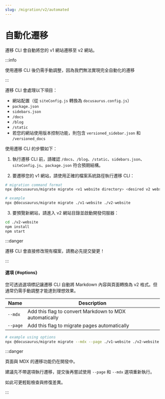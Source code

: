 ```yaml
---
slug: /migration/v2/automated
---
```


# 自動化遷移

遷移 CLI 會自動將您的 v1 網站遷移至 v2 網站。

:::info

使用遷移 CLI 後仍需手動調整，因為我們無法實現完全自動化的遷移

:::

遷移 CLI 會處理以下項目：

- 網站配置（從 `siteConfig.js` 轉換為 `docusaurus.config.js`）
- `package.json`
- `sidebars.json`
- `/docs`
- `/blog`
- `/static`
- 若您的網站使用版本控制功能，則包含 `versioned_sidebar.json` 和 `/versioned_docs`

使用遷移 CLI 的步驟如下：

1. 執行遷移 CLI 前，請確認 `/docs`、`/blog`、`/static`、`sidebars.json`、`siteConfig.js`、`package.json` 符合預期結構。

2. 要遷移您的 v1 網站，請使用正確的檔案系統路徑執行遷移 CLI：

```bash
# migration command format
npx @docusaurus/migrate migrate <v1 website directory> <desired v2 website directory>

# example
npx @docusaurus/migrate migrate ./v1-website ./v2-website
```

3. 要預覽新網站，請進入 v2 網站目錄並啟動開發伺服器：

```bash npm2yarn
cd ./v2-website
npm install
npm start
```

:::danger

遷移 CLI 會直接修改現有檔案，請務必先提交變更！

:::

#### 選項 {#options}

您可透過選項標記讓遷移 CLI 自動將 Markdown 內容與頁面轉換為 v2 格式。但通常仍需手動調整才能達到理想效果。

| Name     | Description                                            |
| -------- | ------------------------------------------------------ |
| `--mdx`  | Add this flag to convert Markdown to MDX automatically |
| `--page` | Add this flag to migrate pages automatically           |

```bash
# example using options
npx @docusaurus/migrate migrate --mdx --page ./v1-website ./v2-website
```

:::danger

頁面與 MDX 的遷移功能仍在開發中。

建議先不帶選項執行遷移，提交後再嘗試使用 `--page` 和 `--mdx` 選項重新執行。

如此可更輕鬆檢查與修復差異。

:::